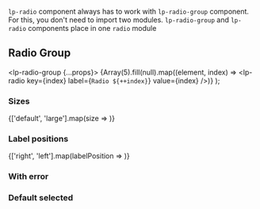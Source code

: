 


<Meta title="Components/Inputs/Radio" />

<ReadmeWrap>
  <Readme />
</ReadmeWrap>

`lp-radio` component always has to work with `lp-radio-group` component. For this, you don't need to import two modules.
`lp-radio-group` and `lp-radio` components place in one `radio` module

## Radio Group

  <lp-radio-group {...props}>
    {Array(5).fill(null).map((element, index) => <lp-radio key={index} label={`Radio ${++index}`} value={index} />)}
  </lp-radio-group>
);

<Preview>
  <LPRadioGroup />
</Preview>

<Preview light>
  <LPRadioGroup theme="light" />
</Preview>

### Sizes

<Preview isColumn>
  {['default', 'large'].map(size => <LPRadioGroup key={size} size={size} />)}
</Preview>

### Label positions

<Preview isColumn>
  {['right', 'left'].map(labelPosition => <LPRadioGroup key={labelPosition} label-position={labelPosition} />)}
</Preview>

### With error

<Preview>
  <LPRadioGroup error />
</Preview>

<Preview light>
  <LPRadioGroup theme="light" error />
</Preview>

### Default selected

<Preview>
  <LPRadioGroup selected="3" />
</Preview>

<Preview light>
  <LPRadioGroup theme="light" selected="3" />
</Preview>
